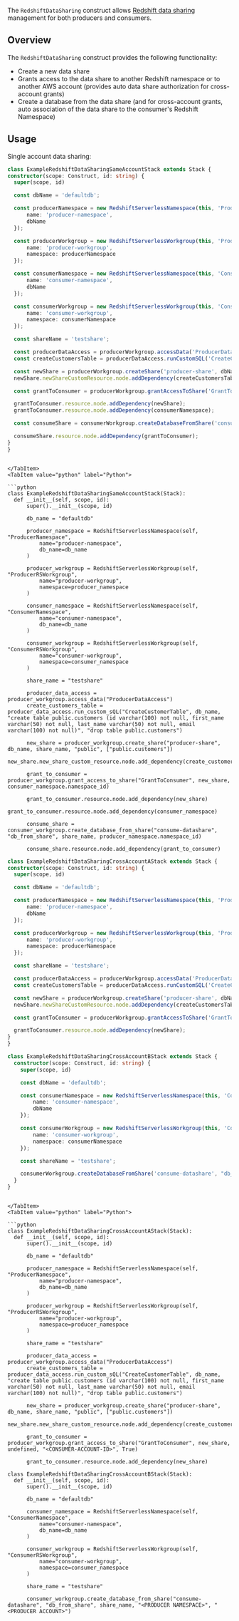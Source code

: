 [//]: # (This file is generated, do not modify directly, update the README.md in framework/src/consumption)

The `RedshiftDataSharing` construct allows [Redshift data sharing](https://docs.aws.amazon.com/redshift/latest/dg/datashare-overview.html) management for both producers and consumers.

## Overview

The `RedshiftDataSharing` construct provides the following functionality:

- Create a new data share
- Grants access to the data share to another Redshift namespace or to another AWS account (provides auto data share authorization for cross-account grants)
- Create a database from the data share (and for cross-account grants, auto association of the data share to the consumer's Redshift Namespace)

## Usage

Single account data sharing:
<Tabs>
  <TabItem value="typescript" label="TypeScript" default>

  ```typescript
class ExampleRedshiftDataSharingSameAccountStack extends Stack {
  constructor(scope: Construct, id: string) {
    super(scope, id)

    const dbName = 'defaultdb';

    const producerNamespace = new RedshiftServerlessNamespace(this, 'ProducerNamespace', {
        name: 'producer-namespace',
        dbName
    });

    const producerWorkgroup = new RedshiftServerlessWorkgroup(this, 'ProducerRSWorkgroup', {
        name: 'producer-workgroup',
        namespace: producerNamespace
    });

    const consumerNamespace = new RedshiftServerlessNamespace(this, 'ConsumerNamespace', {
        name: 'consumer-namespace',
        dbName
    });

    const consumerWorkgroup = new RedshiftServerlessWorkgroup(this, 'ConsumerRSWorkgroup', {
        name: 'consumer-workgroup',
        namespace: consumerNamespace
    });

    const shareName = 'testshare';

    const producerDataAccess = producerWorkgroup.accessData('ProducerDataAccess');
    const createCustomersTable = producerDataAccess.runCustomSQL('CreateCustomerTable', dbName, 'create table public.customers (id varchar(100) not null, first_name varchar(50) not null, last_name varchar(50) not null, email varchar(100) not null)', 'drop table public.customers');

    const newShare = producerWorkgroup.createShare('producer-share', dbName, shareName, 'public', ['public.customers']);
    newShare.newShareCustomResource.node.addDependency(createCustomersTable);

    const grantToConsumer = producerWorkgroup.grantAccessToShare('GrantToConsumer', newShare, consumerNamespace.namespaceId)

    grantToConsumer.resource.node.addDependency(newShare);
    grantToConsumer.resource.node.addDependency(consumerNamespace);

    const consumeShare = consumerWorkgroup.createDatabaseFromShare('consume-datashare', 'db_from_share', shareName, producerNamespace.namespaceId)

    consumeShare.resource.node.addDependency(grantToConsumer);
  }
}
  ```
  
  ```mdx-code-block
  
  </TabItem>
  <TabItem value="python" label="Python">

  ```python
class ExampleRedshiftDataSharingSameAccountStack(Stack):
    def __init__(self, scope, id):
        super().__init__(scope, id)

        db_name = "defaultdb"

        producer_namespace = RedshiftServerlessNamespace(self, "ProducerNamespace",
            name="producer-namespace",
            db_name=db_name
        )

        producer_workgroup = RedshiftServerlessWorkgroup(self, "ProducerRSWorkgroup",
            name="producer-workgroup",
            namespace=producer_namespace
        )

        consumer_namespace = RedshiftServerlessNamespace(self, "ConsumerNamespace",
            name="consumer-namespace",
            db_name=db_name
        )

        consumer_workgroup = RedshiftServerlessWorkgroup(self, "ConsumerRSWorkgroup",
            name="consumer-workgroup",
            namespace=consumer_namespace
        )

        share_name = "testshare"

        producer_data_access = producer_workgroup.access_data("ProducerDataAccess")
        create_customers_table = producer_data_access.run_custom_sQL("CreateCustomerTable", db_name, "create table public.customers (id varchar(100) not null, first_name varchar(50) not null, last_name varchar(50) not null, email varchar(100) not null)", "drop table public.customers")

        new_share = producer_workgroup.create_share("producer-share", db_name, share_name, "public", ["public.customers"])
        new_share.new_share_custom_resource.node.add_dependency(create_customers_table)

        grant_to_consumer = producer_workgroup.grant_access_to_share("GrantToConsumer", new_share, consumer_namespace.namespace_id)

        grant_to_consumer.resource.node.add_dependency(new_share)
        grant_to_consumer.resource.node.add_dependency(consumer_namespace)

        consume_share = consumer_workgroup.create_database_from_share("consume-datashare", "db_from_share", share_name, producer_namespace.namespace_id)

        consume_share.resource.node.add_dependency(grant_to_consumer)
  ```

  </TabItem>
</Tabs>


<Tabs>
  <TabItem value="typescript" label="TypeScript" default>

  ```typescript
class ExampleRedshiftDataSharingCrossAccountAStack extends Stack {
  constructor(scope: Construct, id: string) {
    super(scope, id)

    const dbName = 'defaultdb';

    const producerNamespace = new RedshiftServerlessNamespace(this, 'ProducerNamespace', {
        name: 'producer-namespace',
        dbName
    });

    const producerWorkgroup = new RedshiftServerlessWorkgroup(this, 'ProducerRSWorkgroup', {
        name: 'producer-workgroup',
        namespace: producerNamespace
    });

    const shareName = 'testshare';

    const producerDataAccess = producerWorkgroup.accessData('ProducerDataAccess');
    const createCustomersTable = producerDataAccess.runCustomSQL('CreateCustomerTable', dbName, 'create table public.customers (id varchar(100) not null, first_name varchar(50) not null, last_name varchar(50) not null, email varchar(100) not null)', 'drop table public.customers');

    const newShare = producerWorkgroup.createShare('producer-share', dbName, shareName, 'public', ['public.customers']);
    newShare.newShareCustomResource.node.addDependency(createCustomersTable);

    const grantToConsumer = producerWorkgroup.grantAccessToShare('GrantToConsumer', newShare, undefined, "<CONSUMER-ACCOUNT-ID>", true);

    grantToConsumer.resource.node.addDependency(newShare);
  }
}

class ExampleRedshiftDataSharingCrossAccountBStack extends Stack {
    constructor(scope: Construct, id: string) {
      super(scope, id)

      const dbName = 'defaultdb';

      const consumerNamespace = new RedshiftServerlessNamespace(this, 'ConsumerNamespace', {
          name: 'consumer-namespace',
          dbName
      });

      const consumerWorkgroup = new RedshiftServerlessWorkgroup(this, 'ConsumerRSWorkgroup', {
          name: 'consumer-workgroup',
          namespace: consumerNamespace
      });

      const shareName = 'testshare';

      consumerWorkgroup.createDatabaseFromShare('consume-datashare', "db_from_share", shareName, "<PRODUCER NAMESPACE>", "<PRODUCER ACCOUNT>")
    }
  }
  ```
  
  ```mdx-code-block
  
  </TabItem>
  <TabItem value="python" label="Python">

  ```python
class ExampleRedshiftDataSharingCrossAccountAStack(Stack):
    def __init__(self, scope, id):
        super().__init__(scope, id)

        db_name = "defaultdb"

        producer_namespace = RedshiftServerlessNamespace(self, "ProducerNamespace",
            name="producer-namespace",
            db_name=db_name
        )

        producer_workgroup = RedshiftServerlessWorkgroup(self, "ProducerRSWorkgroup",
            name="producer-workgroup",
            namespace=producer_namespace
        )

        share_name = "testshare"

        producer_data_access = producer_workgroup.access_data("ProducerDataAccess")
        create_customers_table = producer_data_access.run_custom_sQL("CreateCustomerTable", db_name, "create table public.customers (id varchar(100) not null, first_name varchar(50) not null, last_name varchar(50) not null, email varchar(100) not null)", "drop table public.customers")

        new_share = producer_workgroup.create_share("producer-share", db_name, share_name, "public", ["public.customers"])
        new_share.new_share_custom_resource.node.add_dependency(create_customers_table)

        grant_to_consumer = producer_workgroup.grant_access_to_share("GrantToConsumer", new_share, undefined, "<CONSUMER-ACCOUNT-ID>", True)

        grant_to_consumer.resource.node.add_dependency(new_share)

class ExampleRedshiftDataSharingCrossAccountBStack(Stack):
    def __init__(self, scope, id):
        super().__init__(scope, id)

        db_name = "defaultdb"

        consumer_namespace = RedshiftServerlessNamespace(self, "ConsumerNamespace",
            name="consumer-namespace",
            db_name=db_name
        )

        consumer_workgroup = RedshiftServerlessWorkgroup(self, "ConsumerRSWorkgroup",
            name="consumer-workgroup",
            namespace=consumer_namespace
        )

        share_name = "testshare"

        consumer_workgroup.create_database_from_share("consume-datashare", "db_from_share", share_name, "<PRODUCER NAMESPACE>", "<PRODUCER ACCOUNT>")
  ```

  </TabItem>
</Tabs>

